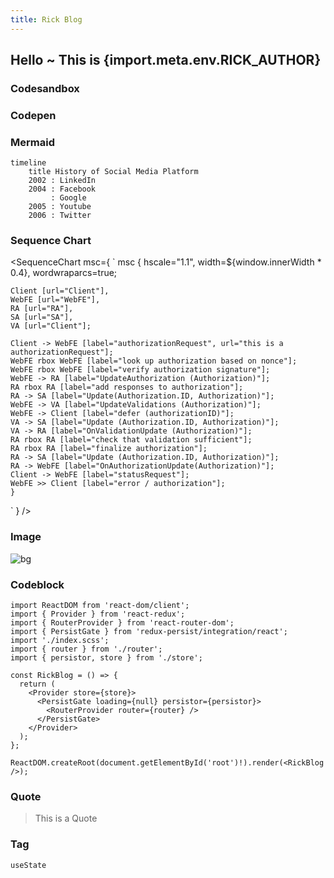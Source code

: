 ```yaml
---
title: Rick Blog
---
```


## Hello ~ This is {import.meta.env.RICK_AUTHOR}

### Codesandbox

<Codesandbox id="interesting-bogdan-5l7dvl" />

### Codepen

<Codepen id="LYVqMYb" />

### Mermaid

```mermaid
timeline
    title History of Social Media Platform
    2002 : LinkedIn
    2004 : Facebook
         : Google
    2005 : Youtube
    2006 : Twitter
```

### Sequence Chart

<SequenceChart msc={
`
msc {
    hscale="1.1",
    width=${window.innerWidth * 0.4},
    wordwraparcs=true;

    Client [url="Client"],
    WebFE [url="WebFE"],
    RA [url="RA"],
    SA [url="SA"],
    VA [url="Client"];

    Client -> WebFE [label="authorizationRequest", url="this is a authorizationRequest"];
    WebFE rbox WebFE [label="look up authorization based on nonce"];
    WebFE rbox WebFE [label="verify authorization signature"];
    WebFE -> RA [label="UpdateAuthorization (Authorization)"];
    RA rbox RA [label="add responses to authorization"];
    RA -> SA [label="Update(Authorization.ID, Authorization)"];
    WebFE -> VA [label="UpdateValidations (Authorization)"];
    WebFE -> Client [label="defer (authorizationID)"];
    VA -> SA [label="Update (Authorization.ID, Authorization)"];
    VA -> RA [label="OnValidationUpdate (Authorization)"];
    RA rbox RA [label="check that validation sufficient"];
    RA rbox RA [label="finalize authorization"];
    RA -> SA [label="Update (Authorization.ID, Authorization)"];
    RA -> WebFE [label="OnAuthorizationUpdate(Authorization)"];
    Client -> WebFE [label="statusRequest"];
    WebFE >> Client [label="error / authorization"];
    }

`
} />

### Image

![bg](https://cdn.jsdelivr.net/gh/rick-chou/rick-assets/jpg/43.jpg)

### Codeblock

```tsx filename="demo.tsx"
import ReactDOM from 'react-dom/client';
import { Provider } from 'react-redux';
import { RouterProvider } from 'react-router-dom';
import { PersistGate } from 'redux-persist/integration/react';
import './index.scss';
import { router } from './router';
import { persistor, store } from './store';

const RickBlog = () => {
  return (
    <Provider store={store}>
      <PersistGate loading={null} persistor={persistor}>
        <RouterProvider router={router} />
      </PersistGate>
    </Provider>
  );
};

ReactDOM.createRoot(document.getElementById('root')!).render(<RickBlog />);
```

### Quote

> This is a Quote

### Tag

`useState`
